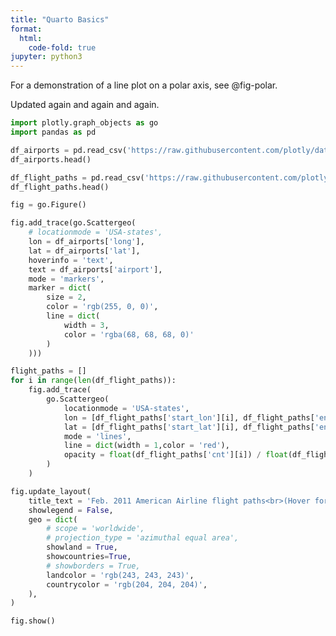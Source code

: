 ```yaml
---
title: "Quarto Basics"
format:
  html:
    code-fold: true
jupyter: python3
---
```


For a demonstration of a line plot on a polar axis, see @fig-polar.

Updated again and again and again.

```python
import plotly.graph_objects as go
import pandas as pd

df_airports = pd.read_csv('https://raw.githubusercontent.com/plotly/datasets/master/2011_february_us_airport_traffic.csv')
df_airports.head()

df_flight_paths = pd.read_csv('https://raw.githubusercontent.com/plotly/datasets/master/2011_february_aa_flight_paths.csv')
df_flight_paths.head()

fig = go.Figure()

fig.add_trace(go.Scattergeo(
    # locationmode = 'USA-states',
    lon = df_airports['long'],
    lat = df_airports['lat'],
    hoverinfo = 'text',
    text = df_airports['airport'],
    mode = 'markers',
    marker = dict(
        size = 2,
        color = 'rgb(255, 0, 0)',
        line = dict(
            width = 3,
            color = 'rgba(68, 68, 68, 0)'
        )
    )))

flight_paths = []
for i in range(len(df_flight_paths)):
    fig.add_trace(
        go.Scattergeo(
            locationmode = 'USA-states',
            lon = [df_flight_paths['start_lon'][i], df_flight_paths['end_lon'][i]],
            lat = [df_flight_paths['start_lat'][i], df_flight_paths['end_lat'][i]],
            mode = 'lines',
            line = dict(width = 1,color = 'red'),
            opacity = float(df_flight_paths['cnt'][i]) / float(df_flight_paths['cnt'].max()),
        )
    )

fig.update_layout(
    title_text = 'Feb. 2011 American Airline flight paths<br>(Hover for airport names)',
    showlegend = False,
    geo = dict(
        # scope = 'worldwide',
        # projection_type = 'azimuthal equal area',
        showland = True,
        showcountries=True,
        # showborders = True,
        landcolor = 'rgb(243, 243, 243)',
        countrycolor = 'rgb(204, 204, 204)',
    ),
)

fig.show()
```